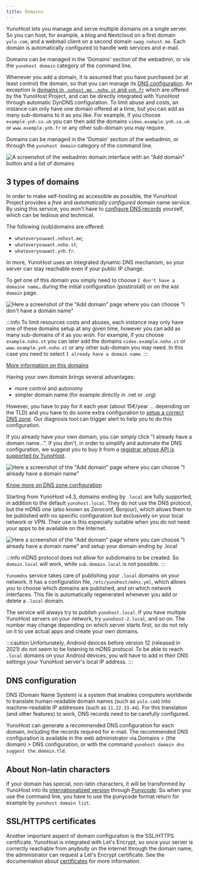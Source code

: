 ```yaml
---
title: Domains
---
```



YunoHost lets you manage and serve multiple domains on a single server. So you can host, for example, a blog and Nextcloud on a first domain `yolo.com`, and a webmail client on a second domain `swag.nohost.me`. Each domain is automatically configured to handle web services and e-mail.

Domains can be managed in the 'Domains' section of the webadmin, or via the `yunohost domain` category of the command line.

Whenever you add a domain, it is assumed that you have purchased (or at least control) the domain, so that you can manage its [DNS configuration](/dns_config). An exception is [domains in `.nohost.me`, `.noho.st` and `ynh.fr`](/dns_nohost_me) which are offered by the YunoHost Project, and can be directly integrated with YunoHost through automatic DynDNS configuration. To limit abuse and costs, an instance can only have one domain offered at a time, but you can add as many sub-domains to it as you like. For example, if you choose `example.ynh.co.uk` you can then add the domains `video.example.ynh.co.uk` or `www.exemple.ynh.fr` or any other sub-domain you may require.

Domains can be managed in the 'Domain' section of the webadmin, or through the `yunohost domain` category of the command line.

![A screenshot of the webadmin domain interface with an "Add domain" button and a list of domains](/img/webadmin_domain.png)

## 3 types of domains

<Tabs>
<TabItem value="nohost" label="Yunohost's domains (the free and easy way)">

In order to make self-hosting as accessible as possible, the YunoHost Project provides a *free* and *automatically configured* domain name service. By using this service, you won't have to [configure DNS records](/dns_config) yourself, which can be tedious and technical.

The following (sub)domains are offered:

- `whateveryouwant.nohost.me`;
- `whateveryouwant.noho.st`;
- `whateveryouwant.ynh.fr`.

In more, YunoHost uses an integrated dynamic DNS mechanism, so your server can stay reachable even if your public IP change.

To get one of this domain you simply need to choose `I don't have a domaine name…` during the initial configuration (postinstall) or on the `Add domain` page.

![Here a screenshot of the "Add domain" page where you can choose "I don't have a domain name"](/img/webadmin_dyndns.png)

:::info
To limit resources costs and abuses, each instance may only have one of these domains setup at any given time, however you can add as many sub-domains of it as you wish. For example, if you choose `example.noho.st` you can later add the domains `video.example.noho.st` or `www.example.ynh.noho.st` or any other sub-domain you may need. In this case you need to select `I already have a domain name`.
:::

[More information on this domains](/dns_nohost_me)

</TabItem>
<TabItem value="own" label="Your own domains">

Having your own domain brings several advantages:

- more control and autonomy
- simpler domain name (for example directly in .net or .org)

However, you have to pay for it each year (about 15€/year ... depending on the TLD) and you have to do some extra configuration to [setup a correct DNS zone](/dns_config). Our diagnosis tool can trigger alert to help you to do this configuration.

If you already have your own domain, you can simply click "I already have a domain name…". If you don't, in order to simplify and automate the DNS configuration, we suggest you to buy it from a [registrar whose API is supported by YunoHost](/providers/registrar).

![Here a screenshot of the "Add domain" page where you can choose "I already have a domain name"](/img/webadmin_domain_owndomain.png)

[Know more on DNS zone configuration](/dns_config)

</TabItem>
<TabItem value="local" label="Local domains (only reachable in your local network)">

Starting from YunoHost v4.3, domains ending by `.local` are fully supported, in addition to the default `yunohost.local`.
They do not use the DNS protocol, but the mDNS one (also known as Zeroconf, Bonjour), which allows them to be published with no specific configuration but exclusively on your local network or VPN.
Their use is this especially suitable when you do not need your apps to be available on the Internet.

![Here a screenshot of the "Add domain" page where you can choose "I already have a domain name" and setup your domain ending by .local](/img/webadmin_domain_local.png)

:::info
mDNS protocol does not allow for subdomains to be created. So `domain.local` will work, while `sub.domain.local` is not possible.
:::

`Yunomdns` service takes care of publishing your `.local` domains on your network.
It has a configuration file, `/etc/yunohost/mdns.yml`, which allows you to choose which domains are published, and on which network interfaces.
This file is automatically regenerated whenever you add or delete a `.local` domain.

The service will always try to publish `yunohost.local`. If you have multiple YunoHost servers on your network, try `yunohost-2.local`, and so on.
The number may change depending on which server starts first, so do not rely on it to use actual apps and create your own domains.

:::caution
Unfortunately, Android devices before version 12 (released in 2021) do not seem to be listening to mDNS protocol.
To be able to reach `.local` domains on your Android devices, you will have to add in their DNS settings your YunoHost server's local IP address.
:::

</TabItem>
</Tabs>

## DNS configuration

DNS (Domain Name System) is a system that enables computers worldwide to translate human-readable domain names (such as `yolo.com`) into machine-readable IP addresses (such as `11.22.33.44`). For this translation (and other features) to work, DNS records need to be carefully configured.

YunoHost can generate a recommended DNS configuration for each domain, including the records required for e-mail. The recommended DNS configuration is available in the web administrator via Domains > (the domain) > DNS configuration, or with the command `yunohost domain dns suggest the.domain.tld`.

## About Non-latin characters

If your domain has special, non-latin characters, it will be transformed by YunoHost into its [internationalized version](https://en.wikipedia.org/wiki/Internationalized_domain_name) through [Punycode](https://en.wikipedia.org/wiki/Punycode). So when you use the command line, you have to use the punycode format return for example by `yunohost domain list`.

## SSL/HTTPS certificates

Another important aspect of domain configuration is the SSL/HTTPS certificate. YunoHost is integrated with Let's Encrypt, so once your server is correctly reachable from anybody on the internet through the domain name, the administrator can request a Let's Encrypt certificate. See the documentation about [certificates](/certificate) for more information.
